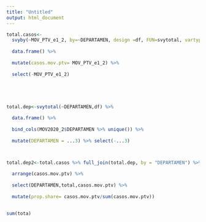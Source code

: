 ```yaml
---
title: "Untitled"
output: html_document
---
```


```r

total.casos<-
  svyby(~MOV_PTV_e1_2, by=~DEPARTAMEN, design =df, FUN=svytotal, vartype=c('se','ci')) %>% 
  
  data.frame() %>%
  
  mutate(casos.mov.ptv= MOV_PTV_e1_2) %>% 
    
  select(-MOV_PTV_e1_2)





total.dep<-svytotal(~DEPARTAMEN,df) %>% 
  
  data.frame() %>% 
  
  bind_cols(MOV2020_2$DEPARTAMEN %>% unique()) %>% 
  
  mutate(DEPARTAMEN = ...3) %>% select(-...3)



total.dep2<-total.casos %>% full_join(total.dep, by = "DEPARTAMEN") %>% 
  
  arrange(casos.mov.ptv) %>% 
  
  select(DEPARTAMEN,total,casos.mov.ptv) %>% 
  
  mutate(prop.share= casos.mov.ptv/sum(casos.mov.ptv))
  

sum(tota)
```


